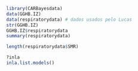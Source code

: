 ```r
library(CARBayesdata)
data(GGHB.IZ)
data(respiratorydata) # dados usados pelo Lucas
str(GGHB.IZ)
GGHB.IZ$respiratorydata
summary(respiratorydata)

length(respiratorydata$SMR)

?inla
inla.list.models()
```